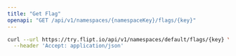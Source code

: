 ```yaml
---
title: "Get Flag"
openapi: "GET /api/v1/namespaces/{namespaceKey}/flags/{key}"
---
```


<RequestExample>

```bash cURL
curl --url https://try.flipt.io/api/v1/namespaces/default/flags/{key} \
  --header 'Accept: application/json'
```

</RequestExample>
